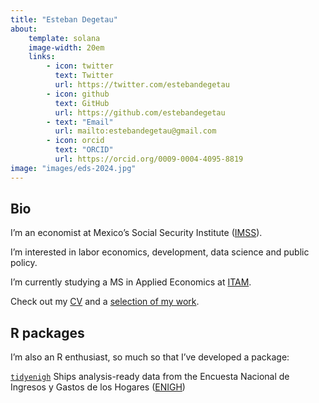 ```yaml
---
title: "Esteban Degetau"
about:
    template: solana
    image-width: 20em
    links:
        - icon: twitter
          text: Twitter
          url: https://twitter.com/estebandegetau
        - icon: github
          text: GitHub
          url: https://github.com/estebandegetau
        - text: "Email"
          url: mailto:estebandegetau@gmail.com
        - icon: orcid  
          text: "ORCID"
          url: https://orcid.org/0009-0004-4095-8819
image: "images/eds-2024.jpg"
---
```


## Bio

I'm an economist at Mexico's Social Security Institute ([IMSS](https://datos.imss.gob.mx/)).

I'm interested in labor economics, development, data science and public policy.

I'm currently studying a MS in Applied Economics at [ITAM](itam.mx).

Check out my [CV](cv.qmd) and a [selection of my work](research.qmd).

## R packages

I'm also an R enthusiast, so much so that I've developed a package:

[`tidyenigh`](https://www.estebandegetau.com/tidyenigh/) Ships analysis-ready data from the Encuesta Nacional de Ingresos y Gastos de los Hogares ([ENIGH](https://www.inegi.org.mx/programas/enigh/nc/2022/))

